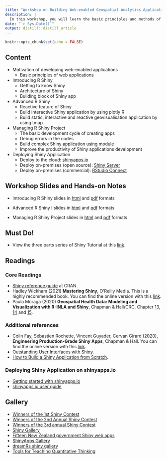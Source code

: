 ```yaml
---
title: "Workshop on Building Web-enabled Geospatial Analytics Applications with R Shiny"
description: |
  In this workshop, you will learn the basic principles and methods of R Shiny.
date: "`r Sys.Date()`"
output: distill::distill_article
---
```


```r
knitr::opts_chunk$set(echo = FALSE)
```

## Content

+ Motivation of developing web-enabled applications
    + Basic principles of web applications
+ Introducing R Shiny
    + Getting to know Shiny
    + Architecture of Shiny
    + Building block of Shiny app
+ Advanced R Shiny 
    + Reactive feature of Shiny
    + Build interactive Shiny application by using plotly R
    + Build static, interactive and reactive geovisualisation application by using tmap
+ Managing R Shiny Project
    + The basic development cycle of creating apps
    + Debug errors in the codes 
    + Build complex Shiny application using module
    + Improve the productivity of Shiny applications development
+ Deploying Shiny Application
    + Deploy to the cloud: [shinyapps.io](https://www.shinyapps.io/?_ga=2.232377500.246763293.1636253702-1670780590.1620114500)
    + Deploy on-premises (open source): [Shiny Server](https://www.rstudio.com/products/shiny/shiny-server/?_ga=2.164831420.246763293.1636253702-1670780590.1620114500)
    + Deploy on-premises (commercial): [RStudio Connect](https://www.rstudio.com/products/connect/?_ga=2.232328220.246763293.1636253702-1670780590.1620114500)

## Workshop Slides and Hands-on Notes 

+ Introducing R Shiny slides in [html](../workshop/Shiny1/Shiny1.html) and [pdf](../workshop/Shiny1/Shiny1.pdf) formats

+ Advanced R Shiny I slides in [html](../workshop/Shiny2/Shiny2.html) and [pdf](../workshop/Shiny2/Shiny2.pdf) formats

+ Managing R Shiny Project slides in [html](../workshop/Shiny3/Shiny3.html) and [pdf](../workshop/Shiny3/Shiny3.pdf) formats

## Must Do!

+ View the three parts series of Shiny Tutorial at this [link](https://shiny.rstudio.com/tutorial/). 


## Readings
### Core Readings

* [Shiny reference guide](https://cran.r-project.org/web/packages/shiny/shiny.pdf) at CRAN.
* Hadley Wickham (2021) **Mastering Shiny**,  O’Reilly Media.  This is a highly recommended book.  You can find the online version with this [link](https://mastering-shiny.org/index.html).
* Paula Moraga (2020) **Geospatial Health Data: Modeling and Visualization with R-INLA and Shiny**, Chapman & Hall/CRC.   Chapter [13](https://www.paulamoraga.com/book-geospatial/sec-shiny.html), [14](https://www.paulamoraga.com/book-geospatial/sec-dashboardswithshiny.html) and [15](https://www.paulamoraga.com/book-geospatial/sec-shinyexample.html).  


### Additional references

* Colin Fay, Sébastien Rochette, Vincent Guyader, Cervan Girard (2020), **Engineering Production-Grade Shiny Apps**, Chapman & Hall.  You can find the online version with this [link](https://engineering-shiny.org/).
* [Outstanding User Interfaces with Shiny](https://unleash-shiny.rinterface.com/index.html).
* [How to Build a Shiny Application from Scratch](https://bookdown.org/hadrien/how_to_build_a_shiny_app_from_scratch/).

### Deploying Shiny Application on shinyapps.io

+ [Getting started with shinyapps.io](https://shiny.rstudio.com/articles/shinyapps.html)
+ [shinyapps.io user guide](https://docs.rstudio.com/shinyapps.io/index.html)


## Gallery

* [Winners of the 1st Shiny Contest](https://blog.rstudio.com/2019/04/05/first-shiny-contest-winners/)
* [Winners of the 2nd Annual Shiny Contest](https://blog.rstudio.com/2020/07/13/winners-of-the-2nd-shiny-contest/)
* [Winners of the 3rd annual Shiny Contest](https://blog.rstudio.com/2021/06/24/winners-of-the-3rd-annual-shiny-contest/)
* [Shiny Gallery](https://shiny.rstudio.com/gallery/)
* [Fifteen New Zealand government Shiny web apps](http://freerangestats.info/blog/2018/05/13/nz-govt-shinyapps)
* [ShinyApps Gallery](https://shinyapps-recent.appspot.com/recent.html)
* [dreamRs shiny gallery](http://shinyapps.dreamrs.fr/)
* [Tools for Teaching Quantitative Thinking](https://r.tquant.eu/)





